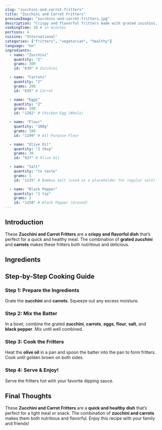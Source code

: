 ```yaml
---
slug: "zucchini-and-carrot-fritters"
title: "Zucchini and Carrot Fritters"
previewImage: "zucchini-and-carrot-fritters.jpg"
description: "Crispy and flavorful fritters made with grated zucchini, carrots, and a touch of seasoning."
cookingTime: 20 # in minutes
portions: 4
cuisine: "International"
categories: ["fritters", "vegetarian", "healthy"]
language: "en"
ingredients:
  - name: "Zucchini"
    quantity: "2"
    grams: 300
    id: "639" # Zucchini

  - name: "Carrots"
    quantity: "2"
    grams: 200
    id: "635" # Carrot

  - name: "Eggs"
    quantity: "2"
    grams: 100
    id: "1282" # Chicken Egg (Whole)

  - name: "Flour"
    quantity: "100g"
    grams: 100
    id: "1199" # All-Purpose Flour

  - name: "Olive Oil"
    quantity: "2 tbsp"
    grams: 30
    id: "837" # Olive Oil

  - name: "Salt"
    quantity: "to taste"
    grams: 1
    id: "1135" # Bamboo Salt (used as a placeholder for regular salt)

  - name: "Black Pepper"
    quantity: "1 tsp"
    grams: 2
    id: "1258" # Black Pepper (Ground)
---
```



## Introduction

These **Zucchini and Carrot Fritters** are a **crispy and flavorful dish** that’s perfect for a quick and healthy meal. The combination of **grated zucchini** and **carrots** makes these fritters both nutritious and delicious.

## Ingredients

<IngredientsList
  ingredients={frontmatter.ingredients}
  portions={frontmatter.portions}
/>

## Step-by-Step Cooking Guide

### Step 1: Prepare the Ingredients

Grate the **zucchini** and **carrots**. Squeeze out any excess moisture.

<CookingStep action="cutting_vegetables_zucchini" />

### Step 2: Mix the Batter

In a bowl, combine the grated **zucchini**, **carrots**, **eggs**, **flour**, **salt**, and **black pepper**. Mix until well combined.

<CookingStep action="mixing_bowl_liquids_batter" />

### Step 3: Cook the Fritters

Heat the **olive oil** in a pan and spoon the batter into the pan to form fritters. Cook until golden brown on both sides.

<CookingStep action="frying_pan_vegetables_fries" />

### Step 4: Serve & Enjoy!

Serve the fritters hot with your favorite dipping sauce.

## Final Thoughts

These **Zucchini and Carrot Fritters** are a **quick and healthy dish** that’s perfect for a light meal or snack. The combination of **zucchini and carrots** makes them both nutritious and flavorful. Enjoy this recipe with your family and friends!

<NutritionFacts ingredients={frontmatter.ingredients} />
